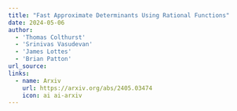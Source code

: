 ```yaml
---
title: "Fast Approximate Determinants Using Rational Functions"
date: 2024-05-06
author: 
  - 'Thomas Colthurst'
  - 'Srinivas Vasudevan'
  - 'James Lottes'
  - 'Brian Patton'
url_source: 
links:
  - name: Arxiv
    url: https://arxiv.org/abs/2405.03474
    icon: ai ai-arxiv
---
```

